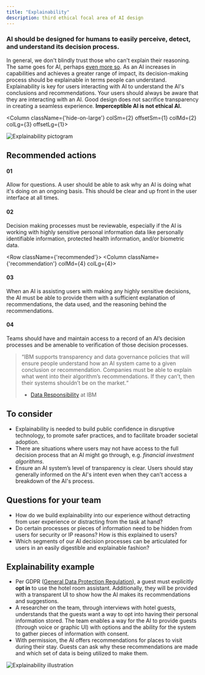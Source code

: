 ```yaml
---
title: "Explainability"
description: third ethical focal area of AI design
---
```



<Row className="opener">
<Column colSm={4} colMd={7} colLg={7}>

### AI should be designed for humans to easily perceive, detect, and understand its decision process.

In general, we don't blindly trust those who can't explain their reasoning. The same goes for AI, perhaps <a href="https://www.ibm.com/watson/advantage-reports/future-of-artificial-intelligence/building-trust-in-ai.html"> even more so</a>. As an AI increases in capabilities and achieves a greater range of impact, its decision-making process should be explainable in terms people can understand. Explainability is key for users interacting with AI to understand the AI's conclusions and recommendations. Your users should always be aware that they are interacting with an AI. Good design does not sacrifice transparency in creating a seamless experience. **Imperceptible AI is not ethical AI.**

</Column>

<Column className={'hide-on-large'} colSm={2} offsetSm={1} colMd={2} colLg={3} offsetLg={1}>

![Explainability pictogram](../../images/ethics/explainability/Image_1.png)

</Column>
</Row>

<Row>
<Column colSm={4}>

## Recommended actions

</Column>
<Column className={'recommendation'} colMd={4} colLg={4}>

#### 01
Allow for questions. A user should be able to ask why an AI is
doing what it's doing on an ongoing basis. This should be clear
and up front in the user interface at all times.

</Column>
<Column className={'recommendation'} colMd={4} colLg={4}>

#### 02
Decision making processes must be reviewable, especially if the
AI is working with highly sensitive personal information data
like personally identifiable information, protected health
information, and/or biometric data. 

</Column>
</Row>

<Row className={'recommended'}>
<Column className={'recommendation'} colMd={4} colLg={4}>

#### 03
When an AI is assisting users with making any highly sensitive
decisions, the AI must be able to provide them with a sufficient
explanation of recommendations, the data used, and the reasoning
behind the recommendations.

</Column>
<Column className={'recommendation'} colMd={4} colLg={4}>

#### 04
Teams should have and maintain access to a record of an AI’s
decision processes and be amenable to verification of those
decision processes.

</Column>
</Row>

> “IBM supports transparency and data governance policies that will ensure people understand how an AI system came to a given conclusion or recommendation. Companies must be able to explain what went into their algorithm’s recommendations. If they can’t, then their systems shouldn’t be on the market.“
>
> - [Data Responsibility](https://www.ibm.com/blogs/policy/dataresponsibility-at-ibm/) at IBM


<Row className="consider">
<Column colMd={7} colLg={7}>

## To consider

 - Explainability is needed to build public confidence in disruptive technology, to promote safer practices, and to facilitate broader societal adoption.
 - There are situations where users may not have access to the full decision process that an AI might go through, e.g. *financial investment algorithms*.
 - Ensure an AI system’s level of transparency is clear. Users should stay generally informed on the AI's intent even when they can't access a breakdown of the AI's process. 


</Column>
</Row>



<Row className="questions">
<Column colMd={7} colLg={7}>

## Questions for your team

 - How do we build explainability into our experience without
 detracting from user experience or distracting from the task at
 hand?
 - Do certain processes or pieces of information need to be hidden
 from users for security or IP reasons? How is this explained to
 users?
 - Which segments of our AI decision processes can be articulated
 for users in an easily digestible and explainable fashion?


</Column>
</Row>



<Row className="example">
<Column colMd={7} colLg={7}>

## Explainability example

 - Per GDPR ([General Data Protection Regulation](https://martechtoday.com/guide/gdpr-the-general-data-protection-regulation)), a guest must explicitly **opt in** to use the hotel room assistant. Additionally, they will be provided with a transparent UI to show how the AI makes its recommendations and suggestions.
 - A researcher on the team, through interviews with hotel guests, understands that the guests want a way to opt into having their personal information stored. The team enables a way for the AI to provide guests (through voice or graphic UI) with options and the ability for the system to gather pieces of information with consent.
 - With permission, the AI offers recommendations for places to visit during their stay. Guests can ask why these recommendations are made and which set of data is being utilized to make them.


</Column>
</Row>

![Explainability illustration](../../images/ethics/explainability/Image_2.png)
